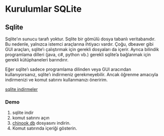 # Kurulumlar SQLite

## Sqlite

Sqlite'ın sunucu tarafı yoktur.
Sqlite bir gömülü dosya tabanlı veritabanıdır.
Bu nedenle, yalnızca istemci araçlarına ihtiyacı vardır.
Çoğu, dbeaver gibi GUI araçları, sqlite'ı çalıştırmak için gerekli dosyaları da içerir.
Ayrıca bilindik programlama dilleri (java, c#, python vb.) gerekli sqlite'a bağlanmak için gerekli kütüphaneleri barındırır.


Eğer sqlite'ı sadece programlama dilinden veya GUI aracından kullanıyorsanız, sqlite'ı indirmeniz gerekmeyebilir.
Ancak öğrenme amacıyla indirmenizi ve komut satırını kullanmanızı öneririm.

[sqlite indirmeler](https://www.sqlite.org/download.html)

### Demo  {.unnumbered .unlisted}

1. sqlite indir
2. komut satırını açın
3. [chinook db](https://github.com/ati-ozgur/course-database/raw/refs/heads/main/databases/Chinook-auto-increment.db) dosyasını indirin.
4. Komut satırında içeriği gösterin.



